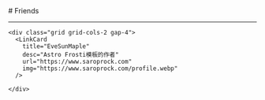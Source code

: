 
<BaseLayout title="Friend">
  <BaseCard title="Friend">
# Friends

---

    <div class="grid grid-cols-2 gap-4">
      <LinkCard
        title="EveSunMaple"
        desc="Astro Frosti模板的作者"
        url="https://www.saroprock.com"
        img="https://www.saroprock.com/profile.webp"
      />
      
    </div>

  </BaseCard>
</BaseLayout>
